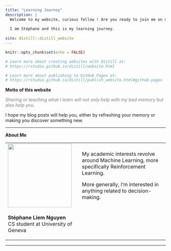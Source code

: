 ```yaml
---
title: "Learning Journey"
description: |
  Welcome to my website, curious fellow ! Are you ready to join me on my journey ?
  
  I am Stéphane and this is my learning journey.
   
site: distill::distill_website
---
```


```r
knitr::opts_chunk$set(echo = FALSE)

# Learn more about creating websites with Distill at:
# https://rstudio.github.io/distill/website.html

# Learn more about publishing to GitHub Pages at:
# https://rstudio.github.io/distill/publish_website.html#github-pages

```

**Motto of this website**

<span style="color:gray">*Sharing or teaching what I learn will not only help with my bad memory but also help you.*</span>
   
I hope my blog posts will help you, either by refreshing your memory or making you discover something new.

---

**About Me**

<!---  <img src="images/profile.jpeg" alt="Profile Picture" class="profile-picture"> --->

<table>
<tr>
<td>
<img align="left" src="images/profile.jpeg" width="200">
</td>
<td>
My academic interests revolve around Machine Learning, more specifically Reinforcement Learning.

More generally, I'm interested in anything related to decision-making.

</td>
</tr>
<tr>
<td>
<p class="small">
**Stéphane Liem Nguyen**<br>
CS student at University of Geneva<br>
  <a href="https://github.com/Zenchiyu/" target="_blank" rel="noopener noreferrer"><i class="fab fa-github"></i></a>
  <a href="https://github.com/Zenchiyu/" target="_blank" rel="noopener noreferrer"><i class="fa fa-linkedin"></i></a>
</p>


</td>
<td>
</td>
</tr>
</table>




---